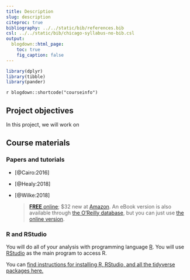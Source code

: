 ```yaml
---
title: Description
slug: description
citeproc: true
bibliography: ../../static/bib/references.bib
csl: ../../static/bib/chicago-syllabus-no-bib.csl
output:
  blogdown::html_page:
    toc: true
    fig_caption: false
---
```


```r
library(dplyr)
library(tibble)
library(pander)
```

`r blogdown::shortcode("courseinfo")`


## Project objectives

In this project, we will work on 


## Course materials

### Papers and tutorials

- [@Cairo:2016]

- [@Healy:2018]

- [@Wilke:2018]

    > [**FREE** online](https://serialmentor.com/dataviz/); <span>$32</span> new at [Amazon](https://www.amazon.com/Fundamentals-Data-Visualization-Informative-Compelling/dp/1492031089). An eBook version is also available through [the O'Reilly database](http://go.oreilly.com/georgia-state-university), but you can just use [the online version](https://serialmentor.com/dataviz/).

### R and RStudio

You will do all of your analysis with programming language [R](https://cran.r-project.org/). You will use [RStudio](https://www.rstudio.com/) as the main program to access R. 

You can [find instructions for installing R, RStudio, and all the tidyverse packages here.](/resource/install/)

